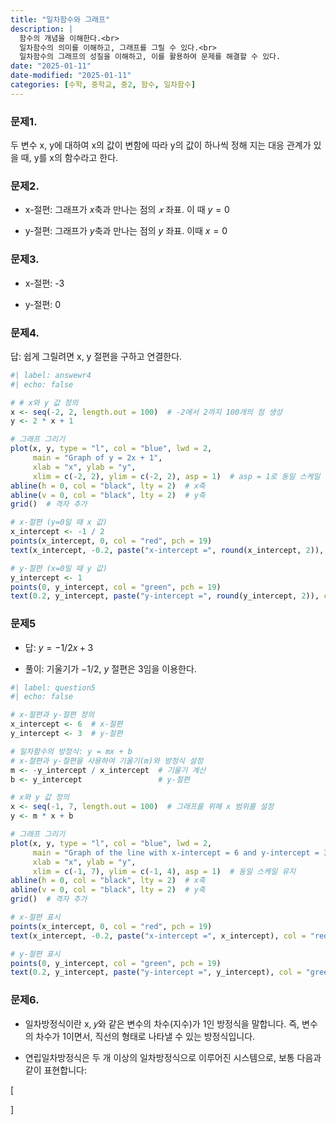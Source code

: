 ```yaml
---
title: "일차함수와 그래프"
description: |
  함수의 개념을 이해한다.<br>
  일차함수의 의미를 이해하고, 그래프를 그릴 수 있다.<br>
  일차함수의 그래프의 성질을 이해하고, 이를 활용하여 문제를 해결할 수 있다.
date: "2025-01-11"
date-modified: "2025-01-11"
categories: [수학, 중학교, 중2, 함수, 일차함수]
---
```


### 문제1.

::: {.callout-note title="함수의 정의를 말하시오." collapse="true" appearance="minimal"}
두 변수 x, y에 대하여 x의 값이 변함에 따라 y의 값이 하나씩 정해 지는 대응 관계가 있을 때, y를 x의 함수라고 한다.
:::

### 문제2.

::: {.callout-note title="일차함수에서 x, y 절편의 정의를 말하고, 구하는 방법을 설명하시오.." collapse="true" appearance="minimal"}
-   x-절편: 그래프가 $x$축과 만나는 점의 $𝑥$ 좌표.
    이 때 $y=0$

-   y-절편: 그래프가 $y$축과 만나는 점의 $y$ 좌표.
    이때 $x=0$
:::

### 문제3.

::: {.callout-note title="$y=-3x+9$의 x, y 절편을 구하시오." collapse="true" appearance="minimal"}
-   x-절편: -3

-   y-절편: 0
:::

### 문제4.

::: {.callout-note title="$y = 2x +1$ 그래프를 그리시오" collapse="true" appearance="minimal"}
답: 쉽게 그릴려면 x, y 절편을 구하고 연결한다.

```r
#| label: answewr4
#| echo: false

# # x와 y 값 정의
x <- seq(-2, 2, length.out = 100)  # -2에서 2까지 100개의 점 생성
y <- 2 * x + 1

# 그래프 그리기
plot(x, y, type = "l", col = "blue", lwd = 2, 
     main = "Graph of y = 2x + 1", 
     xlab = "x", ylab = "y", 
     xlim = c(-2, 2), ylim = c(-2, 2), asp = 1)  # asp = 1로 동일 스케일 설정
abline(h = 0, col = "black", lty = 2)  # x축
abline(v = 0, col = "black", lty = 2)  # y축
grid()  # 격자 추가

# x-절편 (y=0일 때 x 값)
x_intercept <- -1 / 2
points(x_intercept, 0, col = "red", pch = 19)
text(x_intercept, -0.2, paste("x-intercept =", round(x_intercept, 2)), col = "red", pos = 4)

# y-절편 (x=0일 때 y 값)
y_intercept <- 1
points(0, y_intercept, col = "green", pch = 19)
text(0.2, y_intercept, paste("y-intercept =", round(y_intercept, 2)), col = "green", pos = 4)

```
:::

### 문제5
::: {.callout-note title="아래 그래프의 식을 구하시오." collapse="true" appearance="minimal"}
-   답: $y=-1/2x+3$

-   풀이: 기울기가 $-1/2$, $y$ 절편은 3임을 이용한다.
:::


```r
#| label: question5
#| echo: false

# x-절편과 y-절편 정의
x_intercept <- 6  # x-절편
y_intercept <- 3  # y-절편

# 일차함수의 방정식: y = mx + b
# x-절편과 y-절편을 사용하여 기울기(m)와 방정식 설정
m <- -y_intercept / x_intercept  # 기울기 계산
b <- y_intercept                 # y-절편

# x와 y 값 정의
x <- seq(-1, 7, length.out = 100)  # 그래프를 위해 x 범위를 설정
y <- m * x + b

# 그래프 그리기
plot(x, y, type = "l", col = "blue", lwd = 2,
     main = "Graph of the line with x-intercept = 6 and y-intercept = 3",
     xlab = "x", ylab = "y",
     xlim = c(-1, 7), ylim = c(-1, 4), asp = 1)  # 동일 스케일 유지
abline(h = 0, col = "black", lty = 2)  # x축
abline(v = 0, col = "black", lty = 2)  # y축
grid()  # 격자 추가

# x-절편 표시
points(x_intercept, 0, col = "red", pch = 19)
text(x_intercept, -0.2, paste("x-intercept =", x_intercept), col = "red", pos = 4)

# y-절편 표시
points(0, y_intercept, col = "green", pch = 19)
text(0.2, y_intercept, paste("y-intercept =", y_intercept), col = "green", pos = 4)

```


### 문제6.

::: {.callout-note title="일차방정식의 정의와 연립일차방정식의 정의를 설명하시오." collapse="true" appearance="minimal"}
-   일차방정식이란 x, 𝑦와 같은 변수의 차수(지수)가 1인 방정식을 말합니다.
    즉, 변수의 차수가 1이면서, 직선의 형태로 나타낼 수 있는 방정식입니다.

-   연립일차방정식은 두 개 이상의 일차방정식으로 이루어진 시스템으로, 보통 다음과 같이 표현합니다:

\[

\begin{aligned}
    a_1x + b_1y &= c_1 \quad \text{(식 1)} \\
    a_2x + b_2y &= c_2 \quad \text{(식 2)}
\end{aligned}

\]
:::
